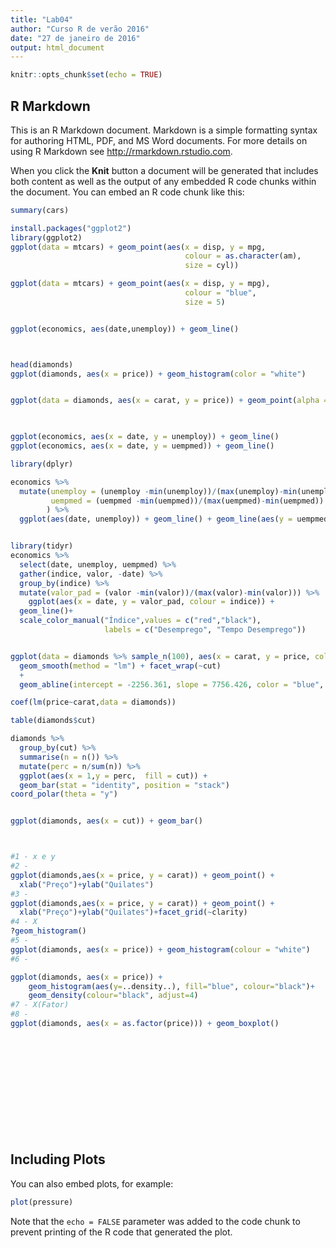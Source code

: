 ```yaml
---
title: "Lab04"
author: "Curso R de verão 2016"
date: "27 de janeiro de 2016"
output: html_document
---
```


```r
knitr::opts_chunk$set(echo = TRUE)
```

## R Markdown

This is an R Markdown document. Markdown is a simple formatting syntax for authoring HTML, PDF, and MS Word documents. For more details on using R Markdown see <http://rmarkdown.rstudio.com>.

When you click the **Knit** button a document will be generated that includes both content as well as the output of any embedded R code chunks within the document. You can embed an R code chunk like this:

```r
summary(cars)

install.packages("ggplot2")
library(ggplot2)
ggplot(data = mtcars) + geom_point(aes(x = disp, y = mpg,
                                       colour = as.character(am),
                                       size = cyl))

ggplot(data = mtcars) + geom_point(aes(x = disp, y = mpg),
                                       colour = "blue",
                                       size = 5)


ggplot(economics, aes(date,unemploy)) + geom_line()



head(diamonds)
ggplot(diamonds, aes(x = price)) + geom_histogram(color = "white")


ggplot(data = diamonds, aes(x = carat, y = price)) + geom_point(alpha = 0.1, aes(colour = cut)) + facet_wrap(~cut) + labs(x = "Peso(Quilates)",
                                                                                                                          y = "Preço", colour = "corte")


ggplot(economics, aes(x = date, y = unemploy)) + geom_line()
ggplot(economics, aes(x = date, y = uempmed)) + geom_line()

library(dplyr)

economics %>% 
  mutate(unemploy = (unemploy -min(unemploy))/(max(unemploy)-min(unemploy)),
         uempmed = (uempmed -min(uempmed))/(max(uempmed)-min(uempmed))
        ) %>% 
  ggplot(aes(date, unemploy)) + geom_line() + geom_line(aes(y = uempmed), colour = "blue")


library(tidyr)
economics %>% 
  select(date, unemploy, uempmed) %>% 
  gather(indice, valor, -date) %>% 
  group_by(indice) %>% 
  mutate(valor_pad = (valor -min(valor))/(max(valor)-min(valor))) %>% 
    ggplot(aes(x = date, y = valor_pad, colour = indice)) + 
  geom_line()+
  scale_color_manual("Índice",values = c("red","black"),
                     labels = c("Desemprego", "Tempo Desemprego"))


ggplot(data = diamonds %>% sample_n(100), aes(x = carat, y = price, colour = cut)) + geom_point() +
  geom_smooth(method = "lm") + facet_wrap(~cut)
  +
  geom_abline(intercept = -2256.361, slope = 7756.426, color = "blue", linetype = "dashed", size = 2)

coef(lm(price~carat,data = diamonds))

table(diamonds$cut)

diamonds %>% 
  group_by(cut) %>% 
  summarise(n = n()) %>% 
  mutate(perc = n/sum(n)) %>% 
  ggplot(aes(x = 1,y = perc,  fill = cut)) + 
  geom_bar(stat = "identity", position = "stack")
coord_polar(theta = "y")


ggplot(diamonds, aes(x = cut)) + geom_bar()



#1 - x e y
#2 - 
ggplot(diamonds,aes(x = price, y = carat)) + geom_point() +
  xlab("Preço")+ylab("Quilates")
#3 - 
ggplot(diamonds,aes(x = price, y = carat)) + geom_point() +
  xlab("Preço")+ylab("Quilates")+facet_grid(~clarity)
#4 - X
?geom_histogram()
#5 - 
ggplot(diamonds, aes(x = price)) + geom_histogram(colour = "white")
#6 - 

ggplot(diamonds, aes(x = price)) +
	geom_histogram(aes(y=..density..), fill="blue", colour="black")+
	geom_density(colour="black", adjust=4) 
#7 - X(Fator)
#8 - 
ggplot(diamonds, aes(x = as.factor(price))) + geom_boxplot()














```

## Including Plots

You can also embed plots, for example:

```r
plot(pressure)
```

Note that the `echo = FALSE` parameter was added to the code chunk to prevent printing of the R code that generated the plot.

